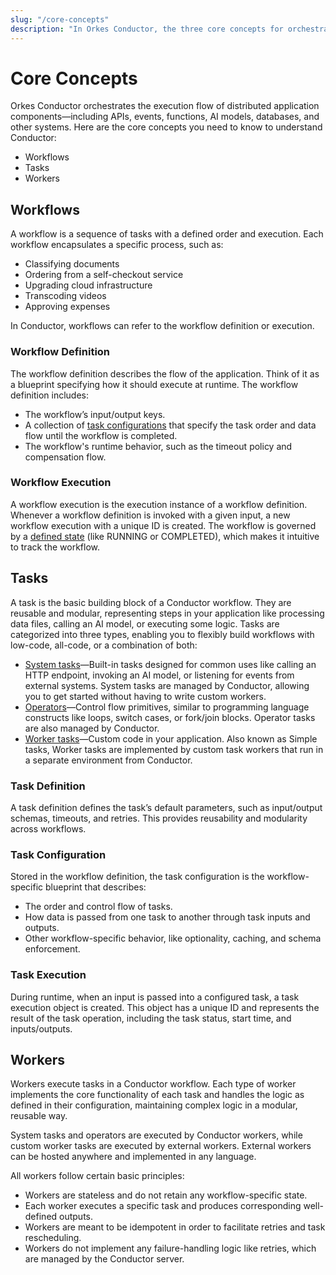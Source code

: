 ```yaml
---
slug: "/core-concepts"
description: "In Orkes Conductor, the three core concepts for orchestrating application flows are workers, tasks, and workflows."
---
```


# Core Concepts

Orkes Conductor orchestrates the execution flow of distributed application components—including APIs, events, functions, AI models, databases, and other systems. Here are the core concepts you need to know to understand Conductor:

* Workflows  
* Tasks   
* Workers

## Workflows
A workflow is a sequence of tasks with a defined order and execution. Each workflow encapsulates a specific process, such as:
* Classifying documents
* Ordering from a self-checkout service
* Upgrading cloud infrastructure
* Transcoding videos
* Approving expenses

In Conductor, workflows can refer to the workflow definition or execution.


### Workflow Definition
The workflow definition describes the flow of the application. Think of it as a blueprint specifying how it should execute at runtime. The workflow definition includes:
* The workflow’s input/output keys.
* A collection of [task configurations](#task-configuration) that specify the task order and data flow until the workflow is completed.
* The workflow's runtime behavior, such as the timeout policy and compensation flow.

### Workflow Execution
A workflow execution is the execution instance of a workflow definition. Whenever a workflow definition is invoked with a given input, a new workflow execution with a unique ID is created. The workflow is governed by a [defined state](/developer-guides/task-and-workflow-status-in-conductor) (like RUNNING or COMPLETED), which makes it intuitive to track the workflow.

## Tasks
A task is the basic building block of a Conductor workflow. They are reusable and modular, representing steps in your application like processing data files, calling an AI model, or executing some logic. Tasks are categorized into three types, enabling you to flexibly build workflows with low-code, all-code, or a combination of both:
* [System tasks](/category/reference-docs/system-tasks)—Built-in tasks designed for common uses like calling an HTTP endpoint, invoking an AI model, or listening for events from external systems. System tasks are managed by Conductor, allowing you to get started without having to write custom workers.
* [Operators](/category/reference-docs/operators)—Control flow primitives, similar to programming language constructs like loops, switch cases, or fork/join blocks. Operator tasks are also managed by Conductor.
* [Worker tasks](/reference-docs/worker-task)—Custom code in your application. Also known as Simple tasks, Worker tasks are implemented by custom task workers that run in a separate environment from Conductor.

### Task Definition
A task definition defines the task’s default parameters, such as input/output schemas, timeouts, and retries. This provides reusability and modularity across workflows.

### Task Configuration
Stored in the workflow definition, the task configuration is the workflow-specific blueprint that describes:
* The order and control flow of tasks.
* How data is passed from one task to another through task inputs and outputs.
* Other workflow-specific behavior, like optionality, caching, and schema enforcement.


### Task Execution
During runtime, when an input is passed into a configured task, a task execution object is created. This object has a unique ID and represents the result of the task operation, including the task status, start time, and inputs/outputs.

## Workers
Workers execute tasks in a Conductor workflow. Each type of worker implements the core functionality of each task and handles the logic as defined in their configuration, maintaining complex logic in a modular, reusable way.

System tasks and operators are executed by Conductor workers, while custom worker tasks are executed by external workers. External workers can be hosted anywhere and implemented in any language.

All workers follow certain basic principles:
* Workers are stateless and do not retain any workflow-specific state.
* Each worker executes a specific task and produces corresponding well-defined outputs.
* Workers are meant to be idempotent in order to facilitate retries and task rescheduling.
* Workers do not implement any failure-handling logic like retries, which are managed by the Conductor server.
